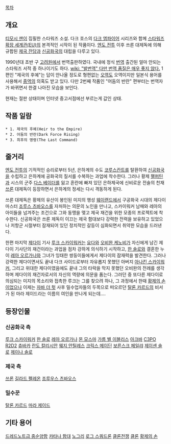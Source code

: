 [[목차]]

== 개요 ==
[[티모시 잰]]이 집필한 스타워즈 소설. 다크 호스의 [[다크 엠파이어]] 시리즈와 함께 [[확장 세계관|스타워즈 확장 세계관(EU)]]의 본격적인 시작이 된 작품이다. [[엔도 전투]] 이후 쓰론 대제독에 의해 규합된 [[은하제국(스타워즈)|제국 잔당]]과 [[신공화국]]의 대립을 다루고 있다.

1990년대 초반 구 [[고려원]]에서 번역출판하였다. 국내에 정식 [[번역]] 출간된 얼마 안되는 스타워즈 서적 중 하나이기도 하다. [[wiki: "발번역" 다만 번역 품질은 매우 좋지 않다.]] 1편인 "제국의 후예"는 답이 안나올 정도로 형편없는 [[오역]]도 오역이지만 일본식 용어를 사용해서 [[중역]]의 의혹도 받고 있다. 다만 2번째 작품인 "어둠의 반란" 편부터는 번역자가 바뀌면서 한결 나아진 모습을 보인다. 

현재는 절판 상태이며 인터넷 중고서점에선 부르는게 값인 상태.

== 작품 일람 ==
 * 1. 제국의 후예(Heir to the Empire)
 * 2. 어둠의 반란(Dark Force Rising)
 * 3. 최후의 명령(The Last Command)

== 줄거리 ==
[[엔도 전투]]의 기적적인 승리로부터 5년, 은하계의 수도 [[코루스칸트]]를 탈환하여 [[신공화국]]을 수립하고 은하계에 공화국의 질서를 수복하는 과업에 착수한다. 그러나 황제 [[팰퍼틴]]과 시스의 군주 [[다스 베이더]]를 잃고 혼란에 빠져 있던 은하제국에 신비로운 전술의 천재 [[쓰론]] 대제독이 등장하면서 은하계의 정세는 다시 격동하게 된다. 

쓰론 대제독은 황제의 유산이 봉인된 미지의 행성 [[웨이랜드]]에서 구공화국 시대의 제다이 마스터 [[조루스 츠바오스]]를 자처하는 의문의 노인을 만나고, 스카이워커 남매와 레아의 아이들을 넘겨주는 조건으로 그와 동맹을 맺고 제국 재건을 위한 모종의 프로젝트에 착수한다. 신공화국은 쓰론 제독이 이끄는 제국 함대보다 강력한 전력을 보유하고 있었으나 저항군 시절부터 잠재되어 있던 정치적인 갈등이 심화되면서 취약한 모습을 드러낸다.

한편 마지막 [[제다이]] 기사 [[루크 스카이워커]]는 [[요다]]와 [[오비완 케노비]]가 자신에게 남긴 제다이 기사단의 재건이라는 과업을 점차 강하게 의식하기 시작하고, [[한 솔로]]와 결혼한 누이 [[레아 오르가나]]와 그녀가 잉태한 쌍둥이들에게서 제다이의 잠재력을 발견한다. 그러나 강력한 제다이면서도 끝내 다크 사이드로부터 자유롭지 못했던 아버지 [[아나킨 스카이워커]], 그리고 위대한 제다이였음에도 끝내 그의 타락을 막지 못했던 오비완의 전례를 생각하며 제다이의 재건자로서의 자신의 역량에 의문을 품는다. 그러던 중 또다른 제다이로 의심되는 미지의 목소리와 접촉한 루크는 그를 찾으려 하나, 그 과정에서 한때 [[황제의 손]]이었으나 이제는 [[자바 더 헛]] 사후 밀수업자들의 두목으로 떠오르던 [[탈론 카르드]]의 비서가 된 마라 제이드라는 이름의 여인을 만나게 되는데....

== 등장인물 ==
=== 신공화국 측 ===
[[루크 스카이워커]]
[[한 솔로]]
[[레아 오르가나]]
[[몬 모스마]]
[[가름 벨 이블리스]]
[[아크바]]
[[C3PO]]
[[R2D2]]
[[츄바카]]
[[란도 칼리시안]]
[[웨지 안틸레스]]
[[크릭스 메이딘]]
[[보른스크 페일랴]]
[[제이센 솔로]]
[[제이나 솔로]] 
=== 제국 측 ===
[[쓰론]]
[[길라드 펠레온]]
[[조루우스 츠바오스]]

=== 밀수꾼 ===
[[탈론 카르드]]
[[마라 제이드 스카이워커|마라 제이드]]

== 기타 용어 ==
[[드레드노트급 중순양함]]
[[카타나 함대]]
[[노그리]]
[[로그 스쿼드론]]
[[클론전쟁]]
[[클론]]
[[황제의 손]]
